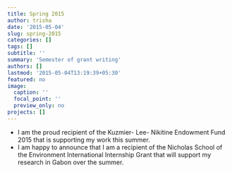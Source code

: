 ```yaml
---
title: Spring 2015
author: trisha
date: '2015-05-04'
slug: spring-2015
categories: []
tags: []
subtitle: ''
summary: 'Semester of grant writing'
authors: []
lastmod: '2015-05-04T13:19:39+05:30'
featured: no
image:
  caption: ''
  focal_point: ''
  preview_only: no
projects: []
---
```

+ I am the proud recipient of the Kuzmier- Lee- Nikitine Endowment Fund 2015 that is supporting my work this summer. 
+ I am happy to announce that I am a recipient of the Nicholas School of the Environment International Internship Grant that will support my research in Gabon over the summer.